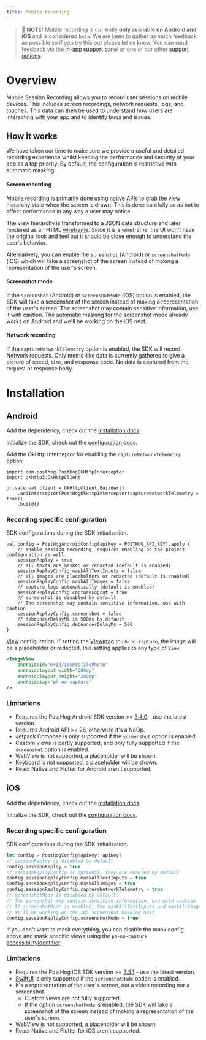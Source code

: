 ```yaml
---
title: Mobile Recording
---
```


> 🚧 **NOTE:** Mobile recording is currently **only available on Android and iOS** and is considered `beta`. We are keen to gather as much feedback as possible so if you try this out please let us know. You can send feedback via the [in-app support panel](https://us.posthog.com#panel=support%3Afeedback%3Asession_replay%3Alow) or one of our other [support options](/docs/support-options).


# Overview

Mobile Session Recording allows you to record user sessions on mobile devices. This includes screen recordings, network requests, logs, and touches. This data can then be used to understand how users are interacting with your app and to identify bugs and issues.

## How it works

We have taken our time to make sure we provide a useful and detailed recording experience whilst keeping the performance and security of your app as a top priority. By default, the configuration is restrictive with automatic masking.

#### Screen recording

Mobile recording is primarily done using native APIs to grab the view hierarchy state when the screen is drawn. This is done carefully so as not to affect performance in any way a user may notice.

The view hierarchy is transformed to a JSON data structure and later rendered as an HTML [wireframe](https://www.figma.com/resource-library/what-is-wireframing/). Since it is a wireframe, the UI won't have the original look and feel but it should be close enough to understand the user's behavior.

Alternatively, you can enable the `screenshot` (Android) or `screenshotMode` (iOS) which will take a screenshot of the screen instead of making a representation of the user's screen.

#### Screenshot mode

If the `screenshot` (Android) or `screenshotMode` (iOS) option is enabled, the SDK will take a screenshot of the screen instead of making a representation of the user's screen. The screenshot may contain sensitive information, use it with caution. The automatic masking for the screenshot mode already works on Android and we'll be working on the iOS next.

#### Network recording

If the `captureNetworkTelemetry` option is enabled, the SDK will record Network requests. Only metric-like data is currently gathered to give a picture of speed, size, and response code. No data is captured from the request or response body.

# Installation

## Android

Add the dependency, check out the [installation docs](/docs/libraries/android#installation).

Initialize the SDK, check out the [configuration docs](/docs/libraries/android#configuration).

Add the OkHttp Interceptor for enabling the `captureNetworkTelemetry` option.

```android_kotlin
import com.posthog.PostHogOkHttpInterceptor
import okhttp3.OkHttpClient

private val client = OkHttpClient.Builder()
    .addInterceptor(PostHogOkHttpInterceptor(captureNetworkTelemetry = true))
    .build()
```

### Recording specific configuration

SDK configurations during the SDK initialization.

```android_kotlin
val config = PostHogAndroidConfig(apiKey = POSTHOG_API_KEY).apply {
    // enable session recording, requires enabling on the project configuration as well.
    sessionReplay = true
    // all texts are masked or redacted (default is enabled)
    sessionReplayConfig.maskAllTextInputs = false
    // all images are placeholders or redacted (default is enabled)
    sessionReplayConfig.maskAllImages = false
    // capture logs automatically (default is enabled)
    sessionReplayConfig.captureLogcat = true
    // screenshot is disabled by default
    // The screenshot may contain sensitive information, use with caution
    sessionReplayConfig.screenshot = false
    // debouncerDelayMs is 500ms by default
    sessionReplayConfig.debouncerDelayMs = 500
}
```

[View](https://developer.android.com/reference/android/view/View) configuration, if setting the [View#tag](https://developer.android.com/reference/android/view/View#tags) to `ph-no-capture`, the image will be a placeholder or redacted, this setting applies to any type of `View`.

```xml
<ImageView
    android:id="@+id/imvProfilePhoto"
    android:layout_width="200dp"
    android:layout_height="200dp"
    android:tag="ph-no-capture"
/>
```

### Limitations

- Requires the PostHog Android SDK version >= [3.4.0](https://github.com/PostHog/posthog-android/releases) - use the latest version.
- Requires Android API >= 26, otherwise it's a NoOp.
- Jetpack Compose is only supported if the `screenshot` option is enabled.
- Custom views is partly supported, and only fully supported if the `screenshot` option is enabled.
- WebView is not supported, a placeholder will be shown.
- Keyboard is not supported, a placeholder will be shown.
- React Native and Flutter for Android aren't supported.

## iOS

Add the dependency, check out the [installation docs](/docs/libraries/ios#installation).

Initialize the SDK, check out the [configuration docs](/docs/libraries/ios#configuration).

### Recording specific configuration

SDK configurations during the SDK initialization.

```swift
let config = PostHogConfig(apiKey: apiKey)
// sessionReplay is disabled by default
config.sessionReplay = true
// sessionReplayConfig is optional, they are enabled by default
config.sessionReplayConfig.maskAllTextInputs = true
config.sessionReplayConfig.maskAllImages = true
config.sessionReplayConfig.captureNetworkTelemetry = true
// screenshotMode is disabled by default.
// The screenshot may contain sensitive information, use with caution
// If screenshotMode is enabled, the maskAllTextInputs and maskAllImages options are ignored, for now
// We'll be working on the iOS screenshot masking next
config.sessionReplayConfig.screenshotMode = true
```

If you don't want to mask everything, you can disable the mask config above and mask specific views using the `ph-no-capture` [accessibilityIdentifier](https://developer.apple.com/documentation/uikit/uiaccessibilityidentification/1623132-accessibilityidentifier).

### Limitations

- Requires the PostHog iOS SDK version >= [3.5.1](https://github.com/PostHog/posthog-ios/releases) - use the latest version.
- [SwiftUI](https://developer.apple.com/xcode/swiftui/) is only supported if the `screenshotMode` option is enabled.
- It's a representation of the user's screen, not a video recording nor a screenshot.
  - Custom views are not fully supported.
  - If the option `screenshotMode` is enabled, the SDK will take a screenshot of the screen instead of making a representation of the user's screen.
- WebView is not supported, a placeholder will be shown.
- React Native and Flutter for iOS aren't supported.
